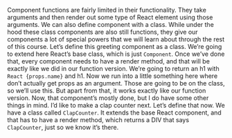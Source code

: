 
<Layout>
<Lesson {...lessons[6]} />

Component functions are fairly limited in their functionality. They take arguments and then render out some type of React element using those arguments. We can also define component with a class. While under the hood these class components are also still functions, they give our components a lot of special powers that we will learn about through the rest of this course. Let’s define this greeting component as a class. We’re going to extend here React’s base class, which is just `Component`. Once we’ve done that, every component needs to have a render method, and that will be exactly like we did in our function version. We’re going to return an h1 with `React {props.name}` and h1. Now we run into a little something here where don’t actually get props as an argument. Those are going to be on the class, so we’ll use this. But apart from that, it works exactly like our function version. Now, that component’s mostly done, but I do have some other things in mind. I’d like to make a clap counter next. Let’s define that now. We have a class called `ClapCounter`. It extends the base React component, and that has to have a render method, which returns a DIV that says `ClapCounter`, just so we know it’s there.

<Index />
</Layout>
